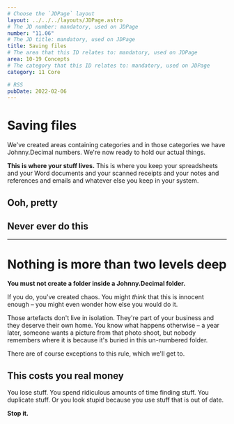 ```yaml
---
# Choose the `JDPage` layout
layout: ../../../layouts/JDPage.astro
# The JD number: mandatory, used on JDPage
number: "11.06"
# The JD title: mandatory, used on JDPage
title: Saving files
# The area that this ID relates to: mandatory, used on JDPage
area: 10-19 Concepts
# The category that this ID relates to: mandatory, used on JDPage
category: 11 Core

# RSS
pubDate: 2022-02-06
---
```



# Saving files

We've created areas containing categories and in those categories we have Johnny.Decimal numbers. We're now ready to hold our actual things.

**This is where your stuff lives.** This is where you keep your spreadsheets and your Word documents and your scanned receipts and your notes and references and emails and whatever else you keep in your system.

## Ooh, pretty

<SavingFiles1 />

## Never ever do this

<SavingFiles2 />

<SavingFiles3 />

---

# Nothing is more than two levels deep

**You must not create a folder inside a Johnny.Decimal folder.**

If you do, you've created chaos. You might _think_ that this is innocent enough – you might even wonder how else you would do it.

<SavingFiles4 />

Those artefacts don't live in isolation. They're part of your business and they deserve their own home. You know what happens otherwise – a year later, someone wants a picture from that photo shoot, but nobody remembers where it is because it's buried in this un-numbered folder.

There are of course exceptions to this rule, which we'll get to.

## This costs you real money

You lose stuff. You spend ridiculous amounts of time finding stuff. You duplicate stuff. Or you look stupid because you use stuff that is out of date.

**Stop it.**
